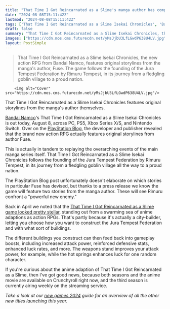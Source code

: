 ```yaml
---
title: "That Time I Got Reincarnated as a Slime's manga author has composed two original stories for its action RPG adaptation, and they both feature a 'powerful new enemy'"
date: "2024-08-08T15:11:42Z"
lastmod: "2024-08-08T15:11:42Z"
tags: ['That Time I Got Reincarnated as a Slime Isekai Chronicles', 'Bandai Namco', 'PlayStation 5', 'Xbox Series X/S', 'Nintendo Switch', 'PC', 'Action RPG', 'City-Builder', 'Anime', 'Crunchyroll']
draft: false
summary: "That Time I Got Reincarnated as a Slime Isekai Chronicles, the new action RPG from Bandai Namco, features original storylines from the manga's author, Fuse. The game follows the founding of the Jura Tempest Federation by Rimuru Tempest, in its journey from a fledgling goblin village to a proud nation."
images: ["https://cdn.mos.cms.futurecdn.net/yMsJjbU3LfLGwdP638U4LV.jpg"]
layout: PostSimple
---
```

> That Time I Got Reincarnated as a Slime Isekai Chronicles, the new action RPG from Bandai Namco, features original storylines from the manga's author, Fuse. The game follows the founding of the Jura Tempest Federation by Rimuru Tempest, in its journey from a fledgling goblin village to a proud nation.


        <img alt="Cover" src="https://cdn.mos.cms.futurecdn.net/yMsJjbU3LfLGwdP638U4LV.jpg"/>
        
That Time I Got Reincarnated as a Slime Isekai Chronicles features original storylines from the manga's author themselves.

[Bandai Namco](https://www.gamesradar.com/tag/bandai-namco/)'s That Time I Got Reincarnated as a Slime Isekai Chronicles is out today, August 8, across PC, PS5, Xbox Series X/S, and Nintendo Switch. Over on the [PlayStation Blog](https://blog.playstation.com/2024/08/08/that-time-i-got-reincarnated-as-a-slime-isekai-chronicles-city-building-gameplay-details/), the developer and publisher revealed that the brand new action RPG actually features original storylines from author Fuse.

This is actually in tandem to replaying the overarching events of the main manga series itself. That Time I Got Reincarnated as a Slime Isekai Chronicles follows the founding of the Jura Tempest Federation by Rimuru Tempest, in its journey from a fledgling goblin village all the way to a proud nation.

The PlayStation Blog post unfortunately doesn't elaborate on which stories in particular Fuse has devised, but thanks to a press release we know the game will feature two stories from the manga author. These will see Rimuru confront a "powerful new enemy." 

Back in April we noted that the [That Time I Got Reincarnated as a Slime game looked pretty stellar](https://www.gamesradar.com/games/action-rpg/wait-a-minute-bandais-latest-anime-game-actually-looks-pretty-good-a-console-and-pc-action-rpg-city-builder-based-on-one-of-the-best-video-gamey-anime-in-years/), standing out from a swarming sea of anime adaptions as action RPGs. That's partly because it's actually a city-builder, letting you choose how you want to construct the Jura Tempest Federation and with what sort of buildings. 

The different buildings you construct can then feed back into gameplay boosts, including increased attack power, reinforced defensive stats, enhanced luck rates, and more. The weapons stand improves your attack power, for example, while the hot springs enhances luck for one random character.

If you're curious about the anime adaption of That Time I Got Reincarnated as a Slime, then I've got good news, because both seasons and the anime movie are available on Crunchyroll right now, and the third season is currently airing weekly on the streaming service.

*Take a look at our *[<em>new games 2024</em>](https://www.gamesradar.com/video-game-release-dates/)* guide for an overview of all the other new titles launching this year.*
        